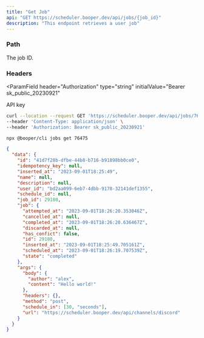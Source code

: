 ```yaml
---
title: "Get Job"
api: "GET https://scheduler.booper.dev/api/jobs/{job_id}"
description: "This endpoint retrieves a user job"
---
```


### Path

<ParamField path="job_id" type="string" required>
  The job ID.
</ParamField>

### Headers

<ParamField
  header="Authorization"
  type="string"
  initialValue="Bearer sk_public_20230921"
>
  API key
</ParamField>

<RequestExample>

```bash cURL
curl --location --request GET 'https://scheduler.booper.dev/api/jobs/76475' \
--header 'Content-Type: application/json' \
--header 'Authorization: Bearer sk_public_20230921'
```

```bash CLI
npx @booper/cli jobs get 76475
```

</RequestExample>

<ResponseExample>

```json Response
{
  "data": {
    "id": "41d7f28b-dfbe-44b8-b716-b91898bb0ce0",
    "idempotency_key": null,
    "inserted_at": "2023-09-01T18:25:49",
    "name": null,
    "description": null,
    "user_id": "bd2aa099-6eb7-4dbb-9178-32141def1355",
    "schedule_id": null,
    "job_id": 29180,
    "job": {
      "attempted_at": "2023-09-01T18:26:20.353046Z",
      "cancelled_at": null,
      "completed_at": "2023-09-01T18:26:20.636467Z",
      "discarded_at": null,
      "has_confict": false,
      "id": 29180,
      "inserted_at": "2023-09-01T18:25:49.705161Z",
      "scheduled_at": "2023-09-01T18:26:19.707539Z",
      "state": "completed"
    },
    "args": {
      "body": {
        "author": "alex",
        "content": "Hello world!"
      },
      "headers": {},
      "method": "post",
      "schedule_in": [30, "seconds"],
      "url": "https://scheduler.booper.dev/api/channels/discord"
    }
  }
}
```

</ResponseExample>
